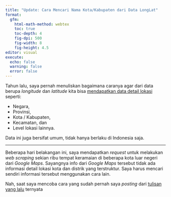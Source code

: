 ```yaml
---
title: "Update: Cara Mencari Nama Kota/Kabupaten dari Data LongLat"
format: 
  gfm:
    html-math-method: webtex
    toc: true
    toc-depth: 4
    fig-dpi: 500
    fig-width: 8
    fig-height: 4.5
editor: visual
execute:
  echo: false
  warning: false
  error: false
---
```


Tahun lalu, saya pernah menuliskan bagaimana caranya agar dari data berupa *longitude* dan *latitude* kita bisa [mendapatkan data detail lokasi](https://ikanx101.com/blog/geo-marketing/) seperti:

-   Negara,
-   Provinsi,
-   Kota / Kabupaten,
-   Kecamatan, dan
-   Level lokasi lainnya.

Data ini juga bersifat umum, tidak hanya berlaku di Indonesia saja.

------------------------------------------------------------------------

Beberapa hari belakangan ini, saya mendapatkan *request* untuk melakukan *web scraping* sekian ribu tempat keramaian di beberapa kota luar negeri dari *Google Maps*. Sayangnya info dari *Google Maps* tersebut tidak ada informasi detail lokasi kota dan distrik yang terstruktur. Saya harus mencari sendiri informasi tersebut menggunakan cara lain.

Nah, saat saya mencoba cara yang sudah pernah saya *posting* dari [tulisan yang lalu](https://ikanx101.com/blog/geo-marketing/) ternyata

